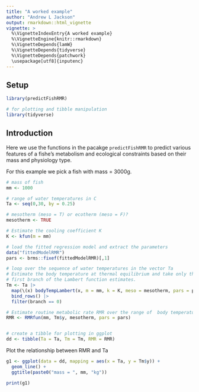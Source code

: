 ```yaml
---
title: "A worked example"
author: "Andrew L Jackson"
output: rmarkdown::html_vignette
vignette: >
  %\VignetteIndexEntry{A worked example}
  %\VignetteEngine{knitr::rmarkdown}
  %\VignetteDepends{lamW}
  %\VignetteDepends{tidyverse}
  %\VignetteDepends{patchwork}
  \usepackage[utf8]{inputenc}
---
```



## Setup

```r
library(predictFishRMR)

# for plotting and tibble manipulation
library(tidyverse)


```

## Introduction

Here we use the functions in the pacakge `predictFishRMR` to predict various features of a fishe's metabolism and ecological constraints based on their mass and physiology type. 

For this example we pick a fish with mass = 3000g.

```r

# mass of fish
mm <- 1000

# range of water temperatures in C
Ta <- seq(0,30, by = 0.25)

# mesotherm (meso = T) or ecotherm (meso = F)?
mesotherm <- TRUE

# Estimate the cooling coefficient K
K <- kfun(m = mm)

# load the fitted regression model and extract the parameters
data("fittedModelRMR")
pars <- brms::fixef(fittedModelRMR)[,1]

# loop over the sequence of water temperatures in the vector Ta
# Estimate the body temperature at thermal equilibrium and take only the 
# first branch of the Lambert function estimates. 
Tm <- Ta |>
  map(\(x) bodyTempLambert(x, m = mm, k = K, meso = mesotherm, pars = pars)) |>
  bind_rows() |>
  filter(branch == 0)

# Estimate routine metabolic rate RMR over the range of  body temperatures
RMR <- RMRfun(mm, Tm$y, mesotherm, pars = pars)


# create a tibble for plotting in ggplot
dd <- tibble(Ta = Ta, Tm = Tm, RMR = RMR)

```

Plot the relationship between RMR and Ta

```r

g1 <- ggplot(data = dd, mapping = aes(x = Ta, y = Tm$y)) + 
  geom_line() + 
  ggtitle(paste0("mass = ", mm, "kg"))

print(g1)

```





